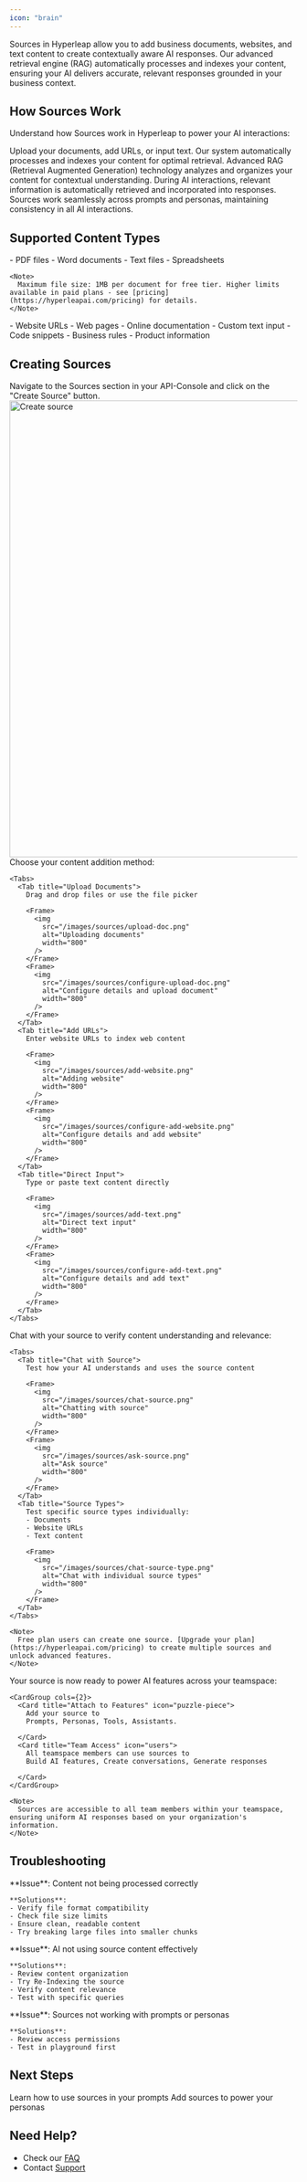 ```yaml
---
icon: "brain"
---
```


Sources in Hyperleap allow you to add business documents, websites, and text content to create contextually aware AI responses. Our advanced retrieval engine (RAG) automatically processes and indexes your content, ensuring your AI delivers accurate, relevant responses grounded in your business context.

## How Sources Work

Understand how Sources work in Hyperleap to power your AI interactions:

<CardGroup cols={2}>
  <Card title="Content Processing" icon="file-import">
    Upload your documents, add URLs, or input text. Our system automatically processes and indexes your content for optimal retrieval.
  </Card>
  
  <Card title="Smart Indexing" icon="brain">
    Advanced RAG (Retrieval Augmented Generation) technology analyzes and organizes your content for contextual understanding.
  </Card>

  <Card title="Contextual Retrieval" icon="magnifying-glass-chart">
    During AI interactions, relevant information is automatically retrieved and incorporated into responses.
  </Card>


  <Card title="Cross-Feature Integration" icon="arrows-to-circle">
    Sources work seamlessly across prompts and personas, maintaining consistency in all AI interactions.
  </Card>
</CardGroup>

## Supported Content Types

<AccordionGroup>
  <Accordion title="Documents">
    - PDF files
    - Word documents
    - Text files
    - Spreadsheets
    
    <Note>
      Maximum file size: 1MB per document for free tier. Higher limits available in paid plans - see [pricing](https://hyperleapai.com/pricing) for details.
    </Note>
  </Accordion>

  <Accordion title="Web Content">
    - Website URLs
    - Web pages
    - Online documentation
  </Accordion>

  <Accordion title="Direct Text">
    - Custom text input
    - Code snippets
    - Business rules
    - Product information
  </Accordion>
</AccordionGroup>

## Creating Sources

<Steps>
<Step title="Create a Source">
    Navigate to the Sources section in your API-Console and click on the "Create Source" button.
  <Frame>
    <img 
      src="/images/sources/create-source.png" 
      alt="Create source" 
      width="800"
    />
  </Frame>
</Step>

  <Step title="Add Content">
    Choose your content addition method:
    
    <Tabs>
      <Tab title="Upload Documents">
        Drag and drop files or use the file picker
        
        <Frame>
          <img 
            src="/images/sources/upload-doc.png" 
            alt="Uploading documents" 
            width="800"
          />
        </Frame>
        <Frame>
          <img 
            src="/images/sources/configure-upload-doc.png" 
            alt="Configure details and upload document" 
            width="800"
          />
        </Frame>
      </Tab>
      <Tab title="Add URLs">
        Enter website URLs to index web content
        
        <Frame>
          <img 
            src="/images/sources/add-website.png" 
            alt="Adding website" 
            width="800"
          />
        </Frame>
        <Frame>
          <img 
            src="/images/sources/configure-add-website.png" 
            alt="Configure details and add website" 
            width="800"
          />
        </Frame>
      </Tab>
      <Tab title="Direct Input">
        Type or paste text content directly
        
        <Frame>
          <img 
            src="/images/sources/add-text.png" 
            alt="Direct text input" 
            width="800"
          />
        </Frame>
        <Frame>
          <img 
            src="/images/sources/configure-add-text.png" 
            alt="Configure details and add text" 
            width="800"
          />
        </Frame>
      </Tab>
    </Tabs>
  </Step>


  <Step title="Test Source Integration">
    Chat with your source to verify content understanding and relevance:
    
    <Tabs>
      <Tab title="Chat with Source">
        Test how your AI understands and uses the source content
        
        <Frame>
          <img 
            src="/images/sources/chat-source.png" 
            alt="Chatting with source" 
            width="800"
          />
        </Frame>
        <Frame>
          <img 
            src="/images/sources/ask-source.png" 
            alt="Ask source" 
            width="800"
          />
        </Frame>
      </Tab>
      <Tab title="Source Types">
        Test specific source types individually:
        - Documents
        - Website URLs
        - Text content
        
        <Frame>
          <img 
            src="/images/sources/chat-source-type.png" 
            alt="Chat with individual source types" 
            width="800"
          />
        </Frame>
      </Tab>
    </Tabs>

    <Note>
      Free plan users can create one source. [Upgrade your plan](https://hyperleapai.com/pricing) to create multiple sources and unlock advanced features.
    </Note>
  </Step>

  <Step title="Share and Use">
    Your source is now ready to power AI features across your teamspace:

    <CardGroup cols={2}>
      <Card title="Attach to Features" icon="puzzle-piece">
        Add your source to
        Prompts, Personas, Tools, Assistants.

      </Card>
      <Card title="Team Access" icon="users">
        All teamspace members can use sources to
        Build AI features, Create conversations, Generate responses

      </Card>
    </CardGroup>

    <Note>
      Sources are accessible to all team members within your teamspace, ensuring uniform AI responses based on your organization's information.
    </Note>
  </Step>
</Steps>

## Troubleshooting

<AccordionGroup>
  <Accordion title="Processing Issues">
    **Issue**: Content not being processed correctly
    
    **Solutions**:
    - Verify file format compatibility
    - Check file size limits
    - Ensure clean, readable content
    - Try breaking large files into smaller chunks
  </Accordion>

  <Accordion title="Retrieval Problems">
    **Issue**: AI not using source content effectively
    
    **Solutions**:
    - Review content organization
    - Try Re-Indexing the source
    - Verify content relevance
    - Test with specific queries
  </Accordion>

  <Accordion title="Integration Challenges">
    **Issue**: Sources not working with prompts or personas
    
    **Solutions**:
    - Review access permissions
    - Test in playground first
  </Accordion>
</AccordionGroup>

## Next Steps

<CardGroup cols={2}>
  <Card
    title="Create Prompts"
    icon="wand-magic-sparkles"
    href="/guides/prompts"
  >
    Learn how to use sources in your prompts
  </Card>
  <Card title="Configure Personas" icon="user-gear" href="/guides/personas">
    Add sources to power your personas
  </Card>
</CardGroup>

## Need Help?

- Check our [FAQ](/guides/faq)
- Contact [Support](mailto:support@hyperleap.ai)
